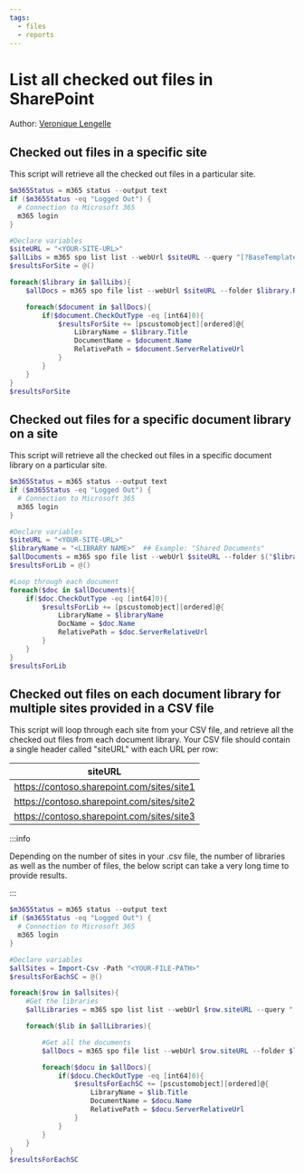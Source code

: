 ```yaml
---
tags:
  - files
  - reports
---
```



# List all checked out files in SharePoint

Author: [Veronique Lengelle](https://veronicageek.com/2020/find-checked-out-files-across-multiple-site-collections/)

## Checked out files in a specific site

This script will retrieve all the checked out files in a particular site.

<Tabs>
  <TabItem value="PowerShell">

  ```powershell
  $m365Status = m365 status --output text
  if ($m365Status -eq "Logged Out") {
    # Connection to Microsoft 365
    m365 login
  }

  #Declare variables
  $siteURL = "<YOUR-SITE-URL>"
  $allLibs = m365 spo list list --webUrl $siteURL --query "[?BaseTemplate == ``101``]" -o json | ConvertFrom-Json
  $resultsForSite = @()

  foreach($library in $allLibs){
      $allDocs = m365 spo file list --webUrl $siteURL --folder $library.RootFolder.ServerRelativeUrl --recursive -o json | ConvertFrom-Json

      foreach($document in $allDocs){
          if($document.CheckOutType -eq [int64]0){
              $resultsForSite += [pscustomobject][ordered]@{
                  LibraryName = $library.Title
                  DocumentName = $document.Name
                  RelativePath = $document.ServerRelativeUrl
              }
          }
      }
  }
  $resultsForSite
  ```

  </TabItem>
</Tabs>

## Checked out files for a specific document library on a site

This script will retrieve all the checked out files in a specific document library on a particular site.

<Tabs>
  <TabItem value="PowerShell">

  ```powershell
  $m365Status = m365 status --output text
  if ($m365Status -eq "Logged Out") {
    # Connection to Microsoft 365
    m365 login
  }

  #Declare variables
  $siteURL = "<YOUR-SITE-URL>"
  $libraryName = "<LIBRARY NAME>"  ## Example: "Shared Documents"
  $allDocuments = m365 spo file list --webUrl $siteURL --folder $("$libraryName") --recursive -o json | ConvertFrom-Json
  $resultsForLib = @()

  #Loop through each document
  foreach($doc in $allDocuments){
      if($doc.CheckOutType -eq [int64]0){
          $resultsForLib += [pscustomobject][ordered]@{
              LibraryName = $libraryName
              DocName = $doc.Name
              RelativePath = $doc.ServerRelativeUrl
          }
      }
  }
  $resultsForLib
  ```

  </TabItem>
</Tabs>

## Checked out files on each document library for multiple sites provided in a CSV file

This script will loop through each site from your CSV file, and retrieve all the checked out files from each document library. Your CSV file should contain a single header called "siteURL" with each URL per row:

| siteURL                                    |
| ------------------------------------------ |
| https://contoso.sharepoint.com/sites/site1 |
| https://contoso.sharepoint.com/sites/site2 |
| https://contoso.sharepoint.com/sites/site3 |

:::info

Depending on the number of sites in your .csv file, the number of libraries as well as the number of files, the below script can take a very long time to provide results.

:::

<Tabs>
  <TabItem value="PowerShell">

  ```powershell
  $m365Status = m365 status --output text
  if ($m365Status -eq "Logged Out") {
    # Connection to Microsoft 365
    m365 login
  }

  #Declare variables
  $allSites = Import-Csv -Path "<YOUR-FILE-PATH>"
  $resultsForEachSC = @()

  foreach($row in $allsites){
      #Get the libraries
      $allLibraries = m365 spo list list --webUrl $row.siteURL --query "[?BaseTemplate == ``101``]" -o json | ConvertFrom-Json

      foreach($lib in $allLibraries){

          #Get all the documents
          $allDocs = m365 spo file list --webUrl $row.siteURL --folder $lib.RootFolder.ServerRelativeUrl --recursive -o json | ConvertFrom-Json

          foreach($docu in $allDocs){
              if($docu.CheckOutType -eq [int64]0){
                  $resultsForEachSC += [pscustomobject][ordered]@{
                      LibraryName = $lib.Title
                      DocumentName = $docu.Name
                      RelativePath = $docu.ServerRelativeUrl
                  }
              }
          }
      }
  }
  $resultsForEachSC
  ```

  </TabItem>
</Tabs>

